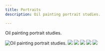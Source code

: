 ```yaml
---
title: Portraits
description: Oil painting portrait studies.

---
```

Oil painting portrait studies.

![Oil painting portrait studies.](@assets/portraits/cover.jpg)
![](@assets/portraits/1.jpg)
![](@assets/portraits/2.jpg)
![](@assets/portraits/3.jpg)
![](@assets/portraits/4.jpg)
![](@assets/portraits/5.jpg)



